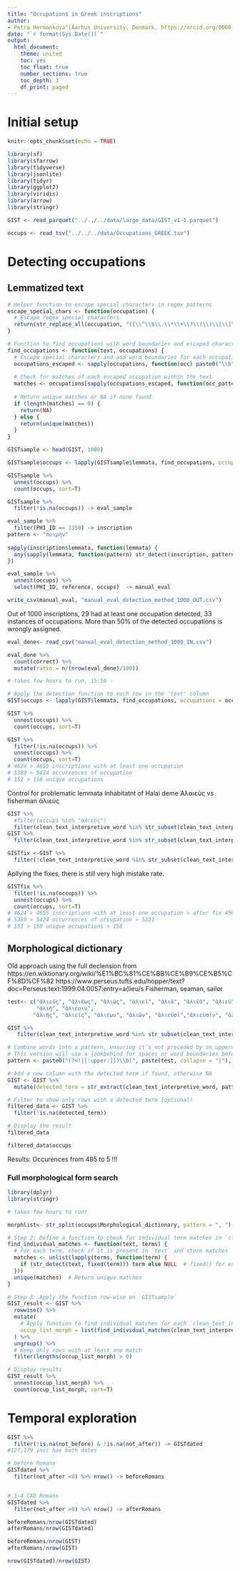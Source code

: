 ```yaml
---
title: "Occupations in Greek inscriptions"
author: 
- Petra Hermankova^[Aarhus University, Denmark, https://orcid.org/0000-0002-6349-0540]
date: "`r format(Sys.Date())`"
output:
  html_document:
    theme: united
    toc: yes
    toc_float: true
    number_sections: true
    toc_depth: 3
    df_print: paged
---
```


# Initial setup

```r
knitr::opts_chunk$set(echo = TRUE)

library(sf)
library(sfarrow)
library(tidyverse)
library(jsonlite)
library(tidyr)
library(ggplot2)
library(viridis)
library(arrow)
library(stringr)
```

```r
GIST <- read_parquet("../../../data/large_data/GIST_v1-1.parquet")

occups <- read_tsv("../../../data/Occupations_GREEK.tsv")

```

# Detecting occupations

## Lemmatized text
```r
# Helper function to escape special characters in regex patterns
escape_special_chars <- function(occupation) {
  # Escape regex special characters
  return(str_replace_all(occupation, "([\\^\\$\\.\\*\\+\\?\\(\\)\\[\\]\\{\\}\\|])", "\\\\\\1"))
}

# Function to find occupations with word boundaries and escaped characters
find_occupations <- function(text, occupations) {
  # Escape special characters and add word boundaries for each occupation
  occupations_escaped <- sapply(occupations, function(occ) paste0("\\b", escape_special_chars(occ), "\\b"))
  
  # Check for matches of each escaped occupation within the text
  matches <- occupations[sapply(occupations_escaped, function(occ_pattern) str_detect(text, occ_pattern))]
  
  # Return unique matches or NA if none found
  if (length(matches) == 0) {
    return(NA)
  } else {
    return(unique(matches))
  }
}


```

```r

GISTsample <- head(GIST, 1000)

GISTsample$occups <- lapply(GISTsample$lemmata, find_occupations, occupations = occups$Term)

GISTsample %>%
  unnest(occups) %>%
  count(occups, sort=T)

GISTsample %>% 
  filter(!is.na(occups)) -> eval_sample

```

```r
eval_sample %>% 
  filter(PHI_ID == 1350) -> inscription 
pattern <- "ποιμήν"
  
sapply(inscription$lemmata, function(lemmata) {
  any(sapply(lemmata, function(pattern) str_detect(inscription, pattern)))
})


```

```r
eval_sample %>% 
  unnest(occups) %>% 
  select(PHI_ID, reference, occups)  -> manual_eval

write_csv(manual_eval, "manual_eval_detection_method_1000_OUT.csv")

```


Out of 1000 inscriptions, 29 had at least one occupation detected, 33 instances of occupations. More than 50% of the detected occupations is wrongly assigned. 

```r
eval_done<- read_csv("manual_eval_detection_method_1000_IN.csv")

eval_done %>% 
  count(correct) %>% 
  mutate(ratio = n/(nrow(eval_done)/100))
```


```r
# takes few hours to run, 15:56 - 

# Apply the detection function to each row in the 'text' column
GIST$occups <- lapply(GIST$lemmata, find_occupations, occupations = occups$Term)

GIST %>%
  unnest(occups) %>%
  count(occups, sort=T)

```

```r
GIST %>% 
  filter(!is.na(occups)) %>% 
  unnest(occups) %>% 
  count(occups, sort=T)
# 4624 > 4655 inscriptions with at least one occupation
# 5389 > 5424 occurrences of occupation
# 151 > 158 unique occupations
```

Control for problematic lemmata
Inhabitatnt of Halai deme Ἁλαιεὺς vs fisherman ἁλιεύς
 
```r
GIST %>% 
  #filter(occups %in% "ἁλιεύς") 
  filter(clean_text_interpretive_word %in% str_subset(clean_text_interpretive_word, "Ἁλαιεὺς|Ἁλαιεύς")) 
GIST %>% 
  filter(clean_text_interpretive_word %in% str_subset(clean_text_interpretive_word, "ἁλιεύς"))

```

```r
GISTfix <-GIST %>% 
  filter(!clean_text_interpretive_word %in% str_subset(clean_text_interpretive_word, "Ἁλαιεὺς|Ἁλαιεύς"))
```

Apllying the fixes, there is still very high mistake rate.

```r
GISTfix %>% 
  filter(!is.na(occups)) %>% 
  unnest(occups) %>% 
  count(occups, sort=T)
# 4624 > 4655 inscriptions with at least one occupation > after fix 4569
# 5389 > 5424 occurrences of occupation > 5331
# 151 > 158 unique occupations > 158
```


## Morphological dictionary
Old approach using the full declension from https://en.wiktionary.org/wiki/%E1%BC%81%CE%BB%CE%B9%CE%B5%CF%8D%CF%82
https://www.perseus.tufts.edu/hopper/text?doc=Perseus:text:1999.04.0057:entry=a(lieu/s
Fisherman, seaman, sailor

```r

test<- c("ἁλιεύς", "ἁλιέως", "ἁλιῶς", "ἁλιεῖ", "ἁλιᾶ", "ἁλιέᾱ", "ἁλιεῦ",
         "ἁλιῆ", "ἁλιέοιν", 
        "ἁλιῆς", "ἁλιεῖς", "ἁλιέων", "ἁλιῶν", "ἁλιεῦσῐ","ἁλιεῦσῐν", "ἁλιέᾱς", "ἁλιᾶς")

GIST %>% 
   filter(clean_text_interpretive_word %in% str_subset(clean_text_interpretive_word, pattern = "ἁλιεύς"))

```
```r
# Combine words into a pattern, ensuring it’s not preceded by an uppercase Greek letter
# This version will use a lookbehind for spaces or word boundaries before each term
pattern <- paste0("(?<![[:upper:]])\\b(", paste(test, collapse = "|"), ")\\b")

# Add a new column with the detected term if found, otherwise NA
GIST <- GIST %>%
  mutate(detected_term = str_extract(clean_text_interpretive_word, pattern))

# Filter to show only rows with a detected term (optional)
filtered_data <- GIST %>%
  filter(!is.na(detected_term))

# Display the result
filtered_data

filtered_data$occups
```
Results:  Occurences from 485 to 5 !!!

### Full morphological form search
```r
library(dplyr)
library(stringr)

# takes few hours to run!

morphlist<- str_split(occups$Morphological_dictionary, pattern = ", ")

# Step 2: Define a function to check for individual term matches in `clean_text_interpretive_word`
find_individual_matches <- function(text, terms) {
  # For each term, check if it is present in `text` and store matches
  matches <- unlist(lapply(terms, function(term) {
    if (str_detect(text, fixed(term))) term else NULL  # fixed() for exact match
  }))
  unique(matches)  # Return unique matches
}

# Step 3: Apply the function row-wise on `GISTsample`
GIST_result <- GIST %>%
  rowwise() %>%
  mutate(
    # Apply function to find individual matches for each `clean_text_interpretive_word`
    occup_list_morph = list(find_individual_matches(clean_text_interpretive_word, unlist(morphlist)))
  ) %>%
  ungroup() %>%
  # Keep only rows with at least one match
  filter(lengths(occup_list_morph) > 0)

# Display results
GIST_result %>% 
  unnest(occup_list_morph) %>% 
  count(occup_list_morph, sort=T)
```


# Temporal exploration

```r
GIST %>% 
  filter(!is.na(not_before) & !is.na(not_after)) -> GISTdated
#127,179 insc has both dates

# before Romans
GISTdated %>% 
  filter(not_after <0) %>% nrow() -> beforeRomans


# 1-4 CAD Romans
GISTdated %>% 
  filter(not_after >0) %>% nrow() -> afterRomans

beforeRomans/nrow(GISTdated)
afterRomans/nrow(GISTdated)

beforeRomans/nrow(GIST)
afterRomans/nrow(GIST)

nrow(GISTdated)/nrow(GIST)
```

